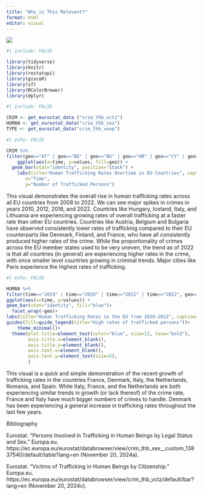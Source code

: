 ```yaml
---
title: "Why is This Relevant?"
format: html
editor: visual
---
```


![](La_Tour_Eiffel_vue_de_la_Tour_Saint-Jacques,_Paris_août_2014_(2).jpg)

```r
#| include: FALSE

library(tidyverse)
library(knitr)
library(restatapi)
library(giscoR)
library(sf)
library(RColorBrewer)
library(dplyr)
```

```r
#| include: FALSE

CRIM <- get_eurostat_data ("crim_thb_vctz")
HUMAN <- get_eurostat_data("crim_thb_sex") 
TYPE <- get_eurostat_data("crim_thb_vexp")
```

```r
#| echo: FALSE

CRIM %>%
filter(geo=="AT" | geo=="BE" | geo=="BG" | geo=="HR" | geo=="CY" | geo=="CZ" | geo=="DK" | geo=="FI" | geo=="FR" | geo=="DE" | geo=="HU" | geo=="IE" | geo=="IT" | geo=="LV" | geo=="LT" | geo=="LU" | geo=="MT" | geo=="NL" | geo=="PL" | geo=="PT" | geo=="RO" | geo=="SK" | geo=="SE" | geo=="ES") %>% 
    ggplot(aes(x=time, y=values, fill=geo)) +
  geom_bar(stat="identity", position="stack") +
    labs(title="Human Trafficking Rates Overtime in EU Countries", caption="Source: Eurostat",
       x="Time",
       y="Number of Trafficked Persons")
```

This visual demonstrates the overall rise in human trafficking rates across all EU countries from 2008 to 2022. We can see major spikes in crimes in years 2010, 2012, 2016, and 2022. Countries like Hungary, Iceland, Italy, and Lithuania are experiencing growing rates of overall trafficking at a faster rate than other EU countries. Countries like Austria, Belgium and Bulgaria have observed consistently lower rates of trafficking compared to their EU counterparts like Denmark, Finland, and France, who have all consistently produced higher rates of the crime. While the proportionality of crimes across the EU member states used to be very uneven, the trend as of 2022 is that all countries (in general) are experiencing higher rates in the crime, with once smaller level countries growing in criminal trends. Major cities like Paris experience the highest rates of trafficking.

```r
#| echo: FALSE

HUMAN %>%
filter(time=="2019" | time=="2020" | time=="2021" | time=="2022", geo=="AT" | geo=="BE" | geo=="BG" | geo=="HR" | geo=="CY" | geo=="CZ" | geo=="DK" | geo=="FI" | geo=="FR" | geo=="DE" | geo=="HU" | geo=="IE" | geo=="IT" | geo=="LV" | geo=="LT" | geo=="LU" | geo=="NL" | geo=="PL" | geo=="PT" | geo=="RO" | geo=="SK" | geo=="SE" | geo=="ES") %>%
ggplot(aes(x=time, y=values)) +
geom_bar(stat="identity", fill="blue")+
  facet_wrap(~geo)+
labs(title="Human Trafficking Rates in the EU from 2019-2022", caption="Data from Eurostat")+
guides(fill=guide_legend(title="High rates of trafficked persons"))+
    theme_minimal()+
  theme(plot.title=element_text(color="blue", size=12, face="bold"),
        axis.title.x=element_blank(),
        axis.title.y=element_blank(),
        axis.text.x=element_blank(),
        axis.text.y=element_text(size=5),
        )
```

This visual is a quick and simple demonstration of the recent growth of trafficking rates in the countries France, Denmark, Italy, the Netherlands, Romania, and Spain. While Italy, France, and the Netherlands are both experiencing similar trends in growth (or lack thereof) of the crime rate, France and Italy have much bigger numbers of crimes to handle. Denmark has been experiencing a general increase in trafficking rates throughout the last few years.

Bibliography

Eurostat. “Persons Involved in Trafficking in Human Beings by Legal Status and Sex.” Europa.eu. https://ec.europa.eu/eurostat/databrowser/view/crim_thb_sex\_\_custom_13837540/default/table?lang=en (November 20, 2024a).

Eurostat. “Victims of Trafficking in Human Beings by Citizenship.” Europa.eu. https://ec.europa.eu/eurostat/databrowser/view/crim_thb_vctz/default/bar?lang=en (November 20, 2024c).
